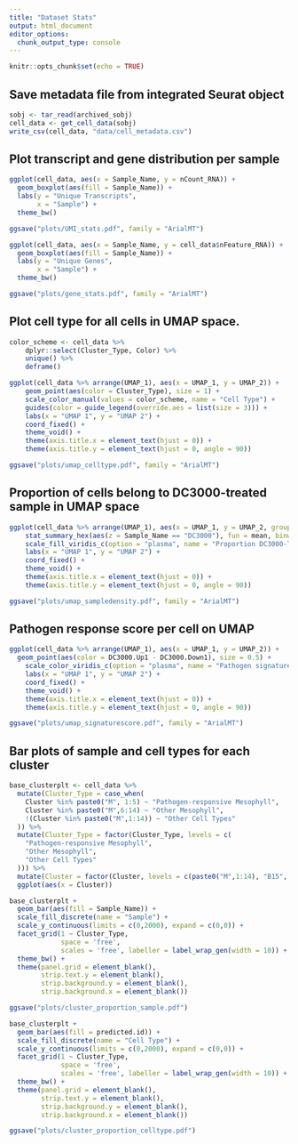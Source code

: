 ```yaml
---
title: "Dataset Stats"
output: html_document
editor_options: 
  chunk_output_type: console
---
```


```r
knitr::opts_chunk$set(echo = TRUE)
```

## Save metadata file from integrated Seurat object

```r
sobj <- tar_read(archived_sobj)
cell_data <- get_cell_data(sobj)
write_csv(cell_data, "data/cell_metadata.csv")
```

## Plot transcript and gene distribution per sample

```r
ggplot(cell_data, aes(x = Sample_Name, y = nCount_RNA)) +
  geom_boxplot(aes(fill = Sample_Name)) +
  labs(y = "Unique Transcripts",
       x = "Sample") +
  theme_bw()

ggsave("plots/UMI_stats.pdf", family = "ArialMT")

ggplot(cell_data, aes(x = Sample_Name, y = cell_data$nFeature_RNA)) +
  geom_boxplot(aes(fill = Sample_Name)) +
  labs(y = "Unique Genes",
       x = "Sample") +
  theme_bw()

ggsave("plots/gene_stats.pdf", family = "ArialMT")
```

## Plot cell type for all cells in UMAP space.

```r
color_scheme <- cell_data %>%
    dplyr::select(Cluster_Type, Color) %>%
    unique() %>%
    deframe()

ggplot(cell_data %>% arrange(UMAP_1), aes(x = UMAP_1, y = UMAP_2)) + 
    geom_point(aes(color = Cluster_Type), size = 1) +
    scale_color_manual(values = color_scheme, name = "Cell Type") +
    guides(color = guide_legend(override.aes = list(size = 3))) +
    labs(x = "UMAP 1", y = "UMAP 2") +
    coord_fixed() +
    theme_void() +
    theme(axis.title.x = element_text(hjust = 0)) +
    theme(axis.title.y = element_text(hjust = 0, angle = 90))

ggsave("plots/umap_celltype.pdf", family = "ArialMT")
```

## Proportion of cells belong to DC3000-treated sample in UMAP space

```r
ggplot(cell_data %>% arrange(UMAP_1), aes(x = UMAP_1, y = UMAP_2, group = -1)) +
    stat_summary_hex(aes(z = Sample_Name == "DC3000"), fun = mean, binwidth = 0.25, color = 'black', lwd = 0.1) +
    scale_fill_viridis_c(option = "plasma", name = "Proportion DC3000-Treated Cells") +
    labs(x = "UMAP 1", y = "UMAP 2") +
    coord_fixed() +
    theme_void() +
    theme(axis.title.x = element_text(hjust = 0)) +
    theme(axis.title.y = element_text(hjust = 0, angle = 90))

ggsave("plots/umap_sampledensity.pdf", family = "ArialMT")
```

## Pathogen response score per cell on UMAP

```r
ggplot(cell_data %>% arrange(UMAP_1), aes(x = UMAP_1, y = UMAP_2)) +
  geom_point(aes(color = DC3000.Up1 - DC3000.Down1), size = 0.5) +
    scale_color_viridis_c(option = "plasma", name = "Pathogen signature score") +
    labs(x = "UMAP 1", y = "UMAP 2") +
    coord_fixed() +
    theme_void() +
    theme(axis.title.x = element_text(hjust = 0)) +
    theme(axis.title.y = element_text(hjust = 0, angle = 90))

ggsave("plots/umap_signaturescore.pdf", family = "ArialMT")

```

## Bar plots of sample and cell types for each cluster

```r
base_clusterplt <- cell_data %>%
  mutate(Cluster_Type = case_when(
    Cluster %in% paste0("M", 1:5) ~ "Pathogen-responsive Mesophyll",
    Cluster %in% paste0("M",6:14) ~ "Other Mesophyll",
    !(Cluster %in% paste0("M",1:14)) ~ "Other Cell Types"
  )) %>%
  mutate(Cluster_Type = factor(Cluster_Type, levels = c(
    "Pathogen-responsive Mesophyll",
    "Other Mesophyll",
    "Other Cell Types"
  ))) %>%
  mutate(Cluster = factor(Cluster, levels = c(paste0("M",1:14), "B15", "P16", "G17", "C18"))) %>%
  ggplot(aes(x = Cluster))

base_clusterplt +
  geom_bar(aes(fill = Sample_Name)) +
  scale_fill_discrete(name = "Sample") +
  scale_y_continuous(limits = c(0,2000), expand = c(0,0)) +
  facet_grid(1 ~ Cluster_Type, 
             space = 'free', 
             scales = 'free', labeller = label_wrap_gen(width = 10)) +
  theme_bw() +
  theme(panel.grid = element_blank(),
        strip.text.y = element_blank(),
        strip.background.y = element_blank(),
        strip.background.x = element_blank())

ggsave("plots/cluster_proportion_sample.pdf")
```

```r
base_clusterplt +
  geom_bar(aes(fill = predicted.id)) +
  scale_fill_discrete(name = "Cell Type") +
  scale_y_continuous(limits = c(0,2000), expand = c(0,0)) +
  facet_grid(1 ~ Cluster_Type, 
             space = 'free', 
             scales = 'free', labeller = label_wrap_gen(width = 10)) +
  theme_bw() +
  theme(panel.grid = element_blank(),
        strip.text.y = element_blank(),
        strip.background.y = element_blank(),
        strip.background.x = element_blank())

ggsave("plots/cluster_proportion_celltype.pdf")

```

